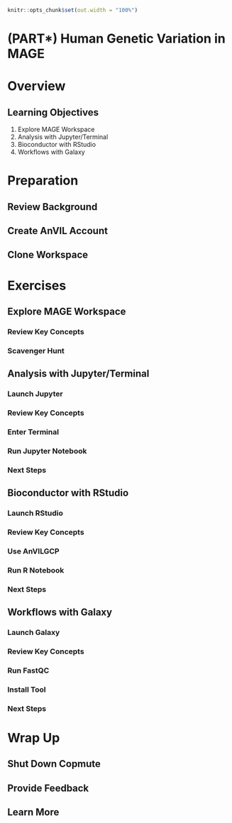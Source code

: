 ```r
knitr::opts_chunk$set(out.width = "100%")
```

# (PART\*) Human Genetic Variation in MAGE {-}   

# Overview {#human-genetic-variation-in-mage-overview}

## Learning Objectives

1. Explore MAGE Workspace 
1. Analysis with Jupyter/Terminal
1. Bioconductor with RStudio
1. Workflows with Galaxy

# Preparation {#human-genetic-variation-in-mage-preparation}

## Review Background

## Create AnVIL Account

## Clone Workspace

# Exercises {#human-genetic-variation-in-mage-exercises}

## Explore MAGE Workspace

### Review Key Concepts

### Scavenger Hunt

## Analysis with Jupyter/Terminal

### Launch Jupyter

### Review Key Concepts

### Enter Terminal

### Run Jupyter Notebook

### Next Steps

## Bioconductor with RStudio

### Launch RStudio

### Review Key Concepts

### Use AnVILGCP

### Run R Notebook

### Next Steps

## Workflows with Galaxy

### Launch Galaxy

### Review Key Concepts

### Run FastQC

### Install Tool

### Next Steps

# Wrap Up {#human-genetic-variation-in-mage-wrap-up}

## Shut Down Copmute

## Provide Feedback

## Learn More

